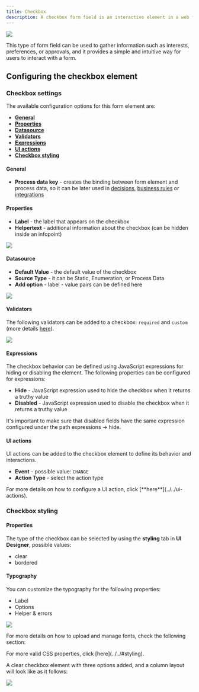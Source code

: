 ```yaml
---
title: Checkbox
description: A checkbox form field is an interactive element in a web form that provides users with multiple selectable options. It allows users to choose one or more options from a pre-determined set by simply checking the corresponding checkboxes.
---
```


![](https://s3.eu-west-1.amazonaws.com/docx.flowx.ai/building-blocks/ui-designer/checkbox_form_field.png)

This type of form field can be used to gather information such as interests, preferences, or approvals, and it provides a simple and intuitive way for users to interact with a form.

## Configuring the checkbox element

### Checkbox settings

The available configuration options for this form element are:

- [**General**](#general)
- [**Properties**](#properties)
- [**Datasource**](#datasource)
- [**Validators**](#validators)
- [**Expressions**](#expressions)
- [**UI actions**](#ui-actions)
- [**Checkbox styling**](#checkbox-styling)

#### General

* **Process data key** - creates the binding between form element and process data, so it can be later used in [decisions](../../../node/exclusive-gateway-node), [business rules](../../../actions/business-rule-action/business-rule-action) or [integrations](../../../node/message-send-received-task-node#from-integration)

#### Properties

* **Label** - the label that appears on the checkbox
* **Helpertext** - additional information about the checkbox (can be hidden inside an infopoint)

![](https://s3.eu-west-1.amazonaws.com/docx.flowx.ai/building-blocks/ui-designer/checkbox_properties.png)

#### Datasource

* **Default Value** - the default value of the checkbox
* **Source Type** - it can be Static, Enumeration, or Process Data
* **Add option** - label - value pairs can be defined here

![](https://s3.eu-west-1.amazonaws.com/docx.flowx.ai/building-blocks/ui-designer/checkbox_datasource.png)

#### Validators 

The following validators can be added to a checkbox: `required` and `custom` (more details [here](../../validators)).

![](https://s3.eu-west-1.amazonaws.com/docx.flowx.ai/building-blocks/ui-designer/checkbox_validators.png)

#### Expressions

The checkbox behavior can be defined using JavaScript expressions for hiding or disabling the element. The following properties can be configured for expressions:
   
* **Hide** - JavaScript expression used to hide the checkbox when it returns a truthy value
* **Disabled** - JavaScript expression used to disable the checkbox when it returns a truthy value

<Info>
It's important to make sure that disabled fields have the same expression configured under the path expressions → hide.
</Info>

#### UI actions

UI actions can be added to the checkbox element to define its behavior and interactions.

* **Event** - possible value: `CHANGE`
* **Action Type** - select the action type

<Info>
For more details on how to configure a UI action, click [**here**](../../ui-actions).
</Info>


### Checkbox styling

#### Properties

The type of the checkbox can be selected by using the **styling** tab in **UI Designer**, possible values:

* clear
* bordered

#### Typography

You can customize the typography for the following properties:

* Label
* Options
* Helper & errors

![](https://s3.eu-west-1.amazonaws.com/docx.flowx.ai/release34/checkbox_typography.png)

For more details on how to upload and manage fonts, check the following section:

<Card title="Font management" href="../../../../platform-deep-dive/core-extensions/content-management/font-files" icon="link">
</Card>

<Tip>
For more valid CSS properties, click [here](../../#styling).
</Tip>

A clear checkbox element with three options added, and a column layout will look like as it follows:

![](https://s3.eu-west-1.amazonaws.com/docx.flowx.ai/building-blocks/ui-designer/checkbox_styling.png)